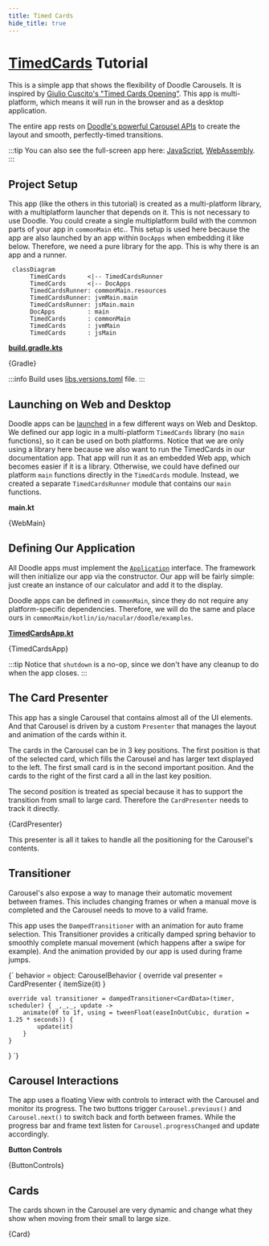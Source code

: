 ```yaml
---
title: Timed Cards
hide_title: true
---
```




# [TimedCards](https://github.com/nacular/doodle-tutorials/tree/master/TimedCards) Tutorial

This is a simple app that shows the flexibility of Doodle Carousels. It is inspired by [Giulio Cuscito's "Timed Cards Opening"](https://dribbble.com/shots/11012652--Timed-Cards-Opening). This app is multi-platform, which means it will run in the browser and as a desktop application.

The entire app rests on [Doodle's powerful Carousel APIs](https://nacular.github.io/doodle/docs/ui_components/overview#carousel) to create the layout and smooth, perfectly-timed transitions.

<DoodleCodeBlock function="timedCards" height="538.875" />

:::tip
You can also see the full-screen app here: [JavaScript](https://nacular.github.io/doodle-tutorials/timedcards), [WebAssembly](https://nacular.github.io/doodle-tutorials/timedcards_wasm).
:::

## Project Setup

This app (like the others in this tutorial) is created as a multi-platform library, with a multiplatform launcher that depends on it. This is not necessary to use Doodle. You could create a single multiplatform build with the common parts of your app in `commonMain` etc.. This setup is used here because the app are also launched by an app within `DocApps` when embedding it like below. Therefore, we need a pure library for the app. This is why there is an app and a runner.

```mermaid
 classDiagram
      TimedCards      <|-- TimedCardsRunner
      TimedCards      <|-- DocApps
      TimedCardsRunner: commonMain.resources
      TimedCardsRunner: jvmMain.main
      TimedCardsRunner: jsMain.main
      DocApps         : main
      TimedCards      : commonMain
      TimedCards      : jvmMain
      TimedCards      : jsMain
```

<Tabs>
<TabItem value="TimedCards">

[**build.gradle.kts**](https://github.com/nacular/doodle-tutorials/blob/master/TimedCards/build.gradle.kts)

<KPlayground>{Gradle}</KPlayground>

</TabItem>
</Tabs>

:::info
Build uses [libs.versions.toml](https://github.com/nacular/doodle-tutorials/blob/master/gradle/libs.versions.toml) file.
:::

## Launching on Web and Desktop

Doodle apps can be [launched](https://nacular.github.io/doodle/docs/applications) in a few different ways on Web and Desktop. We defined our app logic in a multi-platform `TimedCards` library (no `main` functions), so it can be used on both platforms. Notice that we are only using a library here because we also want to run the TimedCards in our documentation app. That app will run it as an embedded Web app, which becomes easier if it is a library. Otherwise, we could have defined our platform `main` functions directly in the `TimedCards` module. Instead, we created a separate `TimedCardsRunner` module that contains our `main` functions.

**main.kt**

<KPlayground>{WebMain}</KPlayground>

## Defining Our Application

All Doodle apps must implement the [`Application`](https://nacular.github.io/doodle/docs/applications) interface. The framework will then initialize our app via the constructor. Our app will be fairly simple: just create an instance of our calculator and add it to the display.

Doodle apps can be defined in `commonMain`, since they do not require any platform-specific dependencies. Therefore, we will do
the same and place ours in `commonMain/kotlin/io/nacular/doodle/examples`.

[**TimedCardsApp.kt**](https://github.com/nacular/doodle-tutorials/blob/master/TimedCards/src/commonMain/kotlin/io/nacular/doodle/examples/TimedCardsApp.kt#L43)

<KPlayground>{TimedCardsApp}</KPlayground>

:::tip
Notice that `shutdown` is a no-op, since we don't have any cleanup to do when the app closes.
:::

## The Card Presenter

This app has a single Carousel that contains almost all of the UI elements. And that Carousel is driven by a custom `Presenter` that manages the layout and animation of the cards within it.

The cards in the Carousel can be in 3 key positions. The first position is that of the selected card, which fills the Carousel and has larger text displayed to the left. The first small card is in the second important position. And the cards to the right of the first card a all in the last key position.

The second position is treated as special because it has to support the transition from small to large card. Therefore the `CardPresenter` needs to track it directly.

<KPlayground>{CardPresenter}</KPlayground>

This presenter is all it takes to handle all the positioning for the Carousel's contents.

## Transitioner

Carousel's also expose a way to manage their automatic movement between frames. This includes changing frames or when a manual move is completed and the Carousel needs to move to a valid frame.

This app uses the `DampedTransitioner` with an animation for auto frame selection. This Transitioner provides a critically damped spring behavior to smoothly complete manual movement (which happens after a swipe for example). And the animation provided by our app is used during frame jumps.

<KPlayground>{`
behavior = object: CarouselBehavior<CardData> {
    override val presenter = CardPresenter<CardData> { itemSize(it) }

    override val transitioner = dampedTransitioner<CardData>(timer, scheduler) { _,_,_, update ->
        animate(0f to 1f, using = tweenFloat(easeInOutCubic, duration = 1.25 * seconds)) {
            update(it)
        }
    }
}
`}</KPlayground>

## Carousel Interactions

The app uses a floating View with controls to interact with the Carousel and monitor its progress. The two buttons trigger `Carousel.previous()` and `Carousel.next()` to switch back and forth between frames. While the progress bar and frame text listen for `Carousel.progressChanged` and update accordingly.

**Button Controls**

<KPlayground>{ButtonControls}</KPlayground>

## Cards

The cards shown in the Carousel are very dynamic and change what they show when moving from their small to large size.

<KPlayground>{Card}</KPlayground>